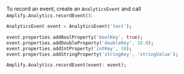 To record an event, create an `AnalyticsEvent` and call `Amplify.Analytics.recordEvent()`:

```dart
AnalyticsEvent event = AnalyticsEvent('test');

event.properties.addBoolProperty('boolKey', true);
event.properties.addDoubleProperty('doubleKey', 10.0);
event.properties.addIntProperty('intKey', 10);
event.properties.addStringProperty('stringKey', 'stringValue');

Amplify.Analytics.recordEvent(event: event);
```